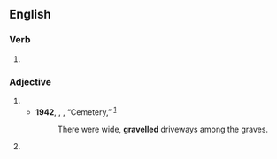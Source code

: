 ==English==

===Verb===
{{head|en|verb form}}

# {{en-past of|gravel}}

===Adjective===
{{head|en|adjective}}

# {{alt form|en|graveled||covered with gravel}}
#* '''1942''', {{w|Emily Carr}}, ''{{w|The Book of Small}}'', “Cemetery,” <sup>[http://www.gutenberg.net.au/ebooks04/0400201.txt]</sup>
#*: There were wide, '''gravelled''' driveways among the graves.
# {{alt form|en|graveled||perplexed, baffled, annoyed}}